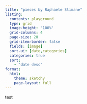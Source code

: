 ```yaml
---
title: "pieces by Raphaele Slimane"
listing:
  contents: playground
  type: grid
  image-height: "100%"
  grid-columns: 4
  page-size: 20
  grid-item-border: false
  fields: [image]
  sort-ui: [date,categories]
  categories: true
  sort:
    - "date desc"
format:
  html:
    theme: sketchy
    page-layout: full
---
```


test

::: {#playground}
:::
